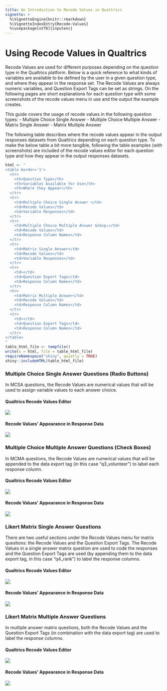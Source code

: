 ```yaml
---
title: An Introduction to Recode Values in Qualtrics
vignette: >
  %\VignetteEngine{knitr::rmarkdown}
  %\VignetteIndexEntry{Recode-Values}
  %\usepackage[utf8]{inputenc}
---
```


# Using Recode Values in Qualtrics

Recode Values are used for different purposes depending on the question
type in the Qualtrics platform. Below is a quick reference to what kinds
of variables are available to be defined by the user in a given question
type, and where they appear in the response set. The Recode Values are
always numeric variables, and Question Export Tags can be set as
strings. On the following pages are short explanations for each question
type with some screenshots of the recode values menu in use and the
output the example creates.

This guide covers the usage of recode values in the following question types:
- Multiple Choice Single Answer
- Multiple Choice Multiple Answer
- Matrix Single Answer
- Matrix Multiple Answer

The following table describes where the recode values appear in the 
output responses datasets from Qualtrics depending on each question type.
To make the below table a bit more tangible, following the table examples (with screenshots) are included of the recode values editor for 
each question type and how they appear in the output responses datasets.


```r
html <- "
<table border='1'>
  <tr>
    <th>Question Type</th>
    <th>Variables Available for Use</th>
    <th>Where they Appear</th>
  </tr>
  <tr>
    <td>Multiple Choice Single Answer </td>
    <td>Recode Values</td>
    <td>Variable Responses</td>
  </tr>
  <tr>
    <td>Multiple Choice Multiple Answer &nbsp;</td>
    <td>Recode Values</td>
    <td>Response Column Names</td>
  </tr>
  <tr>
    <td>Matrix Single Answer</td>
    <td>Recode Values</td>
    <td>Variable Responses</td>
  </tr>
  <tr>
    <td></td>
    <td>Question Export Tags</td>
    <td>Response Column Names</td>
  </tr>
  <tr>
    <td>Matrix Multiple Answer</td>
    <td>Recode Values</td>
    <td>Response Column Names</td>
  </tr>
  <tr>
    <td></td>
    <td>Question Export Tags</td>
    <td>Response Column Names</td>
  </tr>
</table>
"
table_html_file <- tempfile()
write(x = html, file = table_html_file)
requireNamespace("shiny", quietly = TRUE)
shiny::includeHTML(table_html_file)
```




### Multiple Choice Single Answer Questions (Radio Buttons)

In MCSA questions, the Recode Values are numerical values that will be
used to assign variable values to each answer choice.

#### Qualtrics Recode Values Editor
![](http://i.imgur.com/d1yYwCj.png)

#### Recode Values' Appearance in Response Data
![](http://i.imgur.com/Put08IR.png)

### Multiple Choice Multiple Answer Questions (Check Boxes)

In MCMA questions, the Recode Values are numerical values that will be
appended to the data export tag (in this case "q3_volunteer") to label
each response column.

#### Qualtrics Recode Values Editor
![](http://i.imgur.com/Q1AGzns.png)

#### Recode Values' Appearance in Response Data
![](http://i.imgur.com/kXx13oa.png)

### Likert Matrix Single Answer Questions

There are two useful sections under the Recode Values menu for matrix
questions: the Recode Values and the Question Export Tags. The Recode
Values in a single answer matrix question are used to code the responses
and the Question Export Tags are used (by appending them to the data
export tag, in this case "q4_rank") to label the response columns.

#### Qualtrics Recode Values Editor
![](http://i.imgur.com/FmVYnF9.png)

#### Recode Values' Appearance in Response Data
![](http://i.imgur.com/2jxHkan.png)


### Likert Matrix Multiple Answer Questions

In multiple answer matrix questions, both the Recode Values and the
Question Export Tags (in combination with the data export tag) are used
to label the response columns.

#### Qualtrics Recode Values Editor
![](http://i.imgur.com/7fwPDli.png)

#### Recode Values' Appearance in Response Data
![](http://i.imgur.com/HsrLRhe.png)
